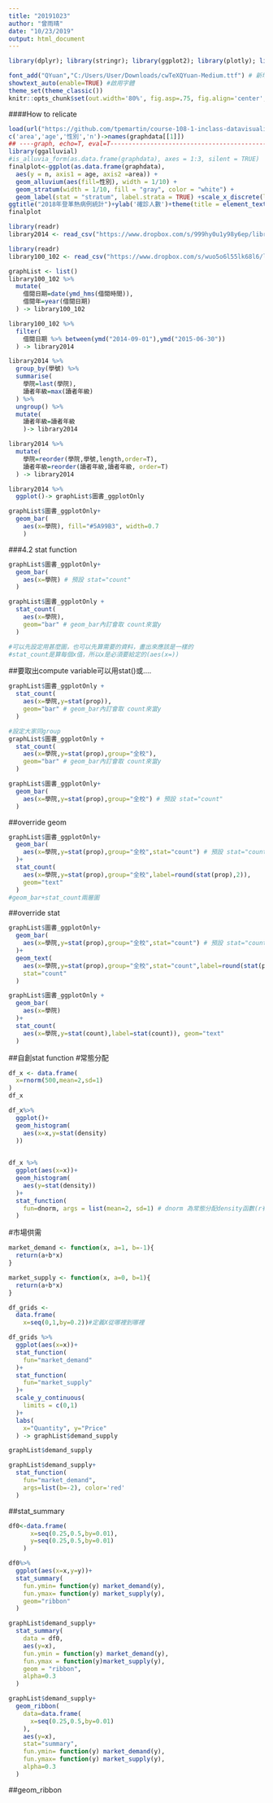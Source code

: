 ```yaml
---
title: "20191023"
author: "曾雨晴"
date: "10/23/2019"
output: html_document
---
```

```r
library(dplyr); library(stringr); library(ggplot2); library(plotly); library(lubridate); library(readr); library(tidyr); library(showtext)

font_add("QYuan","C:/Users/User/Downloads/cwTeXQYuan-Medium.ttf") # 新增字體
showtext_auto(enable=TRUE) #啟用字體
theme_set(theme_classic())
knitr::opts_chunk$set(out.width='80%', fig.asp=.75, fig.align='center', fig.showtext=T)
```

####How to relicate

```r
load(url("https://github.com/tpemartin/course-108-1-inclass-datavisualization/blob/master/%E4%BD%9C%E5%93%81%E5%B1%95%E7%A4%BA/homework3/graphData_homework3_005.Rda?raw=true"))
c('area','age','性別','n')->names(graphdata[[1]])
## ----graph, echo=T, eval=T-----------------------------------------------
library(ggalluvial)
#is_alluvia_form(as.data.frame(graphdata), axes = 1:3, silent = TRUE)
finalplot<-ggplot(as.data.frame(graphdata),
  aes(y = n, axis1 = age, axis2 =area)) +
  geom_alluvium(aes(fill=性別), width = 1/10) +
  geom_stratum(width = 1/10, fill = "gray", color = "white") +
  geom_label(stat = "stratum", label.strata = TRUE) +scale_x_discrete(limits = c("age", "area"), expand = c(.1, .1)) +scale_fill_brewer(type = "qual", palette = "Set2")+
ggtitle("2018年登革熱病例統計")+ylab('確診人數')+theme(title = element_text(family ="QYuan" ))
finalplot                                                                                           
```

```r
library(readr)
library2014 <- read_csv("https://www.dropbox.com/s/999hy0u1y98y6ep/library2014.csv?dl=1")
```

```r
library(readr)
library100_102 <- read_csv("https://www.dropbox.com/s/wuo5o6l55lk68l6/library100_102.csv?dl=1")

graphList <- list()
library100_102 %>%
  mutate(
    借閱日期=date(ymd_hms(借閱時間)),
    借閱年=year(借閱日期)
  ) -> library100_102

library100_102 %>%
  filter(
    借閱日期 %>% between(ymd("2014-09-01"),ymd("2015-06-30"))
  ) -> library2014  

library2014 %>%
  group_by(學號) %>%
  summarise(
    學院=last(學院),
    讀者年級=max(讀者年級)
  ) %>%
  ungroup() %>%
  mutate(
    讀者年級=讀者年級
    )-> library2014 
```

```r
library2014 %>%
  mutate(
    學院=reorder(學院,學號,length,order=T),
    讀者年級=reorder(讀者年級,讀者年級, order=T)
  ) -> library2014

library2014 %>% 
  ggplot()-> graphList$圖書_ggplotOnly

graphList$圖書_ggplotOnly+
  geom_bar(
    aes(x=學院), fill="#5A99B3", width=0.7
    )
```
###4.2 stat function
```r
graphList$圖書_ggplotOnly+
  geom_bar(
    aes(x=學院) # 預設 stat="count"
  )

graphList$圖書_ggplotOnly +
  stat_count(
    aes(x=學院), 
    geom="bar" # geom_bar內訂會取 count來當y
  )

#可以先設定用甚麼圖，也可以先算需要的資料，畫出來應該是一樣的
#stat_count是算每個x值，所以x是必須要給定的(aes(x=))
```
##要取出compute variable可以用stat(<compute variable>)或..<compute variable>..
```r
graphList$圖書_ggplotOnly +
  stat_count(
    aes(x=學院,y=stat(prop)), 
    geom="bar" # geom_bar內訂會取 count來當y
  )

#設定大家同group
graphList$圖書_ggplotOnly +
  stat_count(
    aes(x=學院,y=stat(prop),group="全校"), 
    geom="bar" # geom_bar內訂會取 count來當y
  )

graphList$圖書_ggplotOnly+
  geom_bar(
    aes(x=學院,y=stat(prop),group="全校") # 預設 stat="count"
  )
```
##override geom
```r
graphList$圖書_ggplotOnly+
  geom_bar(
    aes(x=學院,y=stat(prop),group="全校",stat="count") # 預設 stat="count"
  )+
  stat_count(
    aes(x=學院,y=stat(prop),group="全校",label=round(stat(prop),2)),
    geom="text"
  )
#geom_bar+stat_count兩層圖
```
##override stat
```r
graphList$圖書_ggplotOnly+
  geom_bar(
    aes(x=學院,y=stat(prop),group="全校",stat="count") # 預設 stat="count"
  )+
  geom_text(
    aes(x=學院,y=stat(prop),group="全校",stat="count",label=round(stat(prop),2)),
    stat="count"
  )
```

```r
graphList$圖書_ggplotOnly +
  geom_bar(
    aes(x=學院)
  )+
  stat_count(
    aes(x=學院,y=stat(count),label=stat(count)), geom="text"
  )
```
##自創stat function
#常態分配
```r
df_x <- data.frame(
  x=rnorm(500,mean=2,sd=1)
)
df_x
```

```r
df_x%>%
  ggplot()+
  geom_histogram(
    aes(x=x,y=stat(density)
  ))
  

df_x %>%
  ggplot(aes(x=x))+
  geom_histogram(
    aes(y=stat(density))
  )+
  stat_function(
    fun=dnorm, args = list(mean=2, sd=1) # dnorm 為常態分配density函數(r有的)
  )
```
#市場供需
```r
market_demand <- function(x, a=1, b=-1){
  return(a+b*x)
}

market_supply <- function(x, a=0, b=1){
  return(a+b*x)
}

df_grids <- 
  data.frame(
    x=seq(0,1,by=0.2))#定義X從哪裡到哪裡

df_grids %>%
  ggplot(aes(x=x))+
  stat_function(
    fun="market_demand"
  )+
  stat_function(
    fun="market_supply"
  )+
  scale_y_continuous(
    limits = c(0,1)
  )+
  labs(
    x="Quantity", y="Price"
  ) -> graphList$demand_supply

graphList$demand_supply

graphList$demand_supply+
  stat_function(
    fun="market_demand",
    args=list(b=-2), color='red'
  )

```

##stat_summary
```r
df0<-data.frame(
      x=seq(0.25,0.5,by=0.01),
      y=seq(0.25,0.5,by=0.01)
    )

df0%>%
  ggplot(aes(x=x,y=y))+
  stat_summary(
    fun.ymin= function(y) market_demand(y),
    fun.ymax= function(y) market_supply(y),
    geom="ribbon"
  )
```

```r
graphList$demand_supply+
  stat_summary(
    data = df0,
    aes(y=x),
    fun.ymin = function(y) market_demand(y),
    fun.ymax = function(y)market_supply(y),
    geom = "ribbon",
    alpha=0.3
  )

graphList$demand_supply+
  geom_ribbon(
    data=data.frame(
      x=seq(0.25,0.5,by=0.01)
    ),
    aes(y=x),
    stat="summary", 
    fun.ymin= function(y) market_demand(y),
    fun.ymax= function(y) market_supply(y),
    alpha=0.3
  )
```
##geom_ribbon
```r

```

